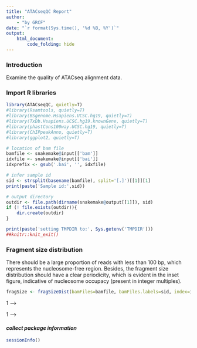 ```yaml
---
title: "ATACseqQC Report"
author:
    - "by GRCF"
date: "`r format(Sys.time(), '%d %B, %Y')`"
output:
    html_document:
        code_folding: hide
---
```



### Introduction

Examine the quality of ATACseq alignment data.

### Import R libraries
```r
library(ATACseqQC, quietly=T)
#library(Rsamtools, quietly=T)
#library(BSgenome.Hsapiens.UCSC.hg19, quietly=T)
#library(TxDb.Hsapiens.UCSC.hg19.knownGene, quietly=T)
#library(phastCons100way.UCSC.hg19, quietly=T)
#library(ChIPpeakAnno, quietly=T)
#library(ggplot2, quietly=T)

# location of bam file
bamfile <- snakemake@input[['bam']]
idxfile <- snakemake@input[['bai']]
idxprefix <- gsub('.bai', '', idxfile)

# infer sample id
sid <- strsplit(basename(bamfile), split='[.]')[[1]][1]
print(paste('Sample id:',sid))

# output directory
outdir <- file.path(dirname(snakemake@output[[1]]), sid)
if (! file.exists(outdir)){
    dir.create(outdir)
}

print(paste('setting TMPDIR to:', Sys.getenv('TMPDIR')))
##knitr::knit_exit()
```

### Fragment size distribution

There should be a large proportion of reads with less than 100 bp, which represents the nucleosome-free region. 
Besides, the fragment size distribution should have a clear periodicity, which is evident in the inset figure, 
indicative of nucleosome occupacy (present in integer multiples).

```r
fragSize <- fragSizeDist(bamFiles=bamfile, bamFiles.labels=sid, index=idxprefix)
```

<!-- ### Nucleosome positioning -->

<!-- #### *Adjust the read start sites* -->

<!-- Tn5 transposase has been shown to bind as a dimer and inserts two adaptors into accessible DNA locations separated by 9 bp. -->

<!-- Therefore, for downstream analysis, such as peak-calling and footprinting, all reads in input bamfile need to be shifted. -->
<!-- The function shiftGAlignmentsList is used to shift the reads. By default, all reads aligning to the positive strand are offset by +4bp, -->
<!-- and all reads aligning to the negative strand are offset by -5bp. -->

<!-- The adjusted reads will be written into a new bamfile for peak calling or footprinting. -->

<!-- ```{r, fig.width=7.5, fig.height=5, dpi=300} -->
<!-- # bamfile tags to be read in -->
<!-- possibleTag <- list("integer"=c("AM", "AS", "CM", "CP", "FI", "H0", "H1", "H2", -->
<!--                                 "HI", "IH", "MQ", "NH", "NM", "OP", "PQ", "SM", -->
<!--                                 "TC", "UQ"), -->
<!--                     "character"=c("BC", "BQ", "BZ", "CB", "CC", "CO", "CQ", "CR", -->
<!--                                   "CS", "CT", "CY", "E2", "FS", "LB", "MC", "MD", -->
<!--                                   "MI", "OA", "OC", "OQ", "OX", "PG", "PT", "PU", -->
<!--                                   "Q2", "QT", "QX", "R2", "RG", "RX", "SA", "TS", -->
<!--                                   "U2")) -->

<!-- # chromosomes to consider -->
<!-- seqlev <- paste0("chr", c(1:22,"X","Y")) -->
<!-- ##seqinformation <- seqinfo(TxDb.Hsapiens.UCSC.hg19.knownGene) -->
<!-- seqinformation <- seqinfo(Hsapiens) -->

<!-- # get available tags -->
<!-- bamTop100 <- scanBam(BamFile(bamfile, yieldSize = 100), -->
<!--                     param = ScanBamParam(tag=unlist(possibleTag)))[[1]]$tag -->
<!-- tags <- names(bamTop100)[lengths(bamTop100)>0] -->
<!-- print('Tags detected in bam file:') -->
<!-- tags -->

<!-- # Adjust the read start sites -->
<!-- which <- as(seqinformation[seqlev], "GRanges") -->
<!-- # convert style chr1 --> 1 -->
<!-- seqlevelsStyle(which) <- 'NCBI' -->
<!-- gal <- readBamFile(bamfile, tag=tags, which=which, asMates=TRUE, bigFile=TRUE) -->
<!-- shiftedBamfile <- file.path(outdir, paste(sid, "shifted", "bam", sep='.')) -->
<!-- gal1 <- shiftGAlignmentsList(gal, outbam=shiftedBamfile) -->
<!-- ##saveRDS(gal1, file=file.path(outdir, paste(sid, "gal1", "rds", sep='.'))) -->
<!-- ``` -->
<!-- #### *Promoter/Transcript body (PT) score* -->

<!-- PT score is calculated as the coverage of promoter divided by the coverage of its transcript body.  -->
<!-- PT score will show if the signal is enriched in promoters. -->

<!-- ```{r, fig.width=7.5, fig.height=5, dpi=300} -->
<!-- pt <- PTscore(gal1, txs) -->
<!-- ##saveRDS(pt, file=paste(outdir,paste(sid,"PT","rds",sep='.'),sep='/')) -->

<!-- # plot -->
<!-- g <- ggplot(data.frame(log2meanCoverage=pt$log2meanCoverage, PT_Score=pt$PT_score)) -->
<!-- g <- g + geom_point(aes(x=log2meanCoverage, y=PT_Score), shape=1, size=3) -->
<!-- g <- g + theme_bw() + theme(axis.title=element_text(color='black', size=18), axis.text=element_text(color='black', size=16)) -->
<!-- g <- g + xlab("log2 mean coverage") + ylab("Promoter vs Transcript") -->
<!-- print(g) -->
<!-- ##ggsave(file.path(outdir, paste(sid,"PT.score","png",sep='.')), width=7.5, height=5, dpi=300) -->
<!-- ``` -->

<!-- #### *Nucleosome Free Regions (NFR) score* -->

<!-- NFR score is a ratio between cut signal adjacent to TSS and that flanking the corresponding TSS.  -->
<!-- Each TSS window of 400 bp is first divided into 3 sub-regions:  -->
<!-- the most upstream 150 bp (n1), the most downstream of 150 bp (n2), and the middle 100 bp (nf).  -->
<!-- Then the number of fragments with 5’ ends overlapping each region are calculated for each TSS.  -->
<!-- The NFR score for each TSS is calculated as NFR-score = log2(nf) - log2((n1+n2)/2).  -->
<!-- A plot can be generated with the NFR scores as Y-axis and the average signals of 400 bp window as X-axis,  -->
<!-- very like a MA plot for gene expression data. -->

<!-- ```{r, fig.width=7.5, fig.height=5, dpi=300} -->
<!-- nfr <- NFRscore(gal1, txs) -->
<!-- ##saveRDS(nfr, file=paste(outdir,paste(sid,"nfr","rds",sep='.'),sep='/')) -->

<!-- # plot -->
<!-- g <- ggplot(data.frame(log2meanCoverage=nfr$log2meanCoverage, NFR_Score=nfr$NFR_score)) -->
<!-- g <- g + geom_point(aes(x=log2meanCoverage, y=NFR_Score), shape=1, size=3) -->
<!-- g <- g + theme_bw() + theme(axis.title=element_text(color='black', size=18), axis.text=element_text(color='black', size=16)) -->
<!-- g <- g + theme(plot.title=element_text(color='black', hjust=0.5, size=22)) -->
<!-- g <- g + xlab("log2 mean coverage") + ylab("Nucleosome Free Regions score") -->
<!-- g <- g + ggtitle("NFRscore for 200bp flanking TSSs") -->
<!-- print(g) -->
<!-- ##ggsave(paste(outdir,paste(sid,"NFRscore","png",sep='.'),sep='/'), width=7.5, height=5, dpi=300) -->
<!-- g <- g + coord_cartesian(xlim=c(-10, 5), ylim=c(-10, 10)) -->
<!-- print(g) -->
<!-- ##ggsave(paste(outdir,paste(sid,"NFRscore","rescaled","png",sep='.'),sep='/'), width=7.5, height=5, dpi=300) -->
<!-- ``` -->

<!-- #### *Transcription Start Site (TSS) Enrichment Score* -->
<!-- TSS enrichment score is a raio between aggregate distribution of reads centered on TSSs and that flanking the corresponding TSSs. -->
<!-- TSS score = the depth of TSS (each 100bp window within 1000 bp each side) / the depth of end flanks (100bp each end). -->
<!-- TSSE score = max(mean(TSS score in each window)). -->
<!-- TSS enrichment score is calculated according to the definition at https://www.encodeproject.org/data-standards/terms/#enrichment. -->
<!-- Transcription start site (TSS) enrichment values are dependent on the reference files used; -->
<!-- cutoff values for high quality data are listed in the following table from https://www.encodeproject.org/atac-seq/. -->

<!-- For example, using hg19 Refseq TSS annotation, TSS enrichment score -->
<!-- < 6     Concerning -->
<!-- 6 - 10  Acceptable -->
<!-- > 10    Ideal -->

<!-- ```{r, fig.width=7.5, fig.height=5, dpi=300} -->
<!-- txs <- transcripts(TxDb.Hsapiens.UCSC.hg19.knownGene) -->
<!-- tsse <- TSSEscore(gal1, txs) -->
<!-- print(paste('TSS Enrichment Score =', tsse$TSSEscore)) -->
<!-- ##saveRDS(tsse, file=paste(outdir,paste(sid,"tsse","rds",sep='.'),sep='/')) -->

<!-- # plot -->
<!-- g <- ggplot(data.frame(x=100*(-9:10-.5), score=tsse$values)) -->
<!-- g <- g + geom_line(aes(x=x, y=score), color="black") -->
<!-- g <- g + geom_point(aes(x=x, y=score), shape=21, color="black", fill="white", size=3) -->
<!-- g <- g + theme_bw() + theme(axis.title=element_text(color='black', size=18), axis.text=element_text(color='black', size=16)) -->
<!-- g <- g + theme(plot.title=element_text(color='black', hjust=0.5, size=22)) -->
<!-- g <- g + xlab("distance to TSS") + ylab("aggregate TSS score") -->
<!-- g <- g + ggtitle("TSS enrichment score") -->
<!-- print(g) -->
<!-- ##ggsave(paste(outdir,paste(sid,"TSS.enrichment.score","png",sep='.'),sep='/'), width=7.5, height=5, dpi=300) -->
<!-- ``` -->
<!-- #### *Split reads* -->

<!-- The shifted reads will be split into different bins, namely nucleosome free, mononucleosome, dinucleosome, and trinucleosome. -->
<!-- Shifted reads that do not fit into any of the above bins will be discarded. -->
<!-- Splitting reads is a time-consuming step because we are using random forest to classify the fragments based on -->
<!-- fragment length, GC content and conservation scores. -->

<!-- By default, we assign the top 10% of short reads (reads below 100_bp) as nucleosome-free regions and -->
<!-- the top 10% of intermediate length reads as (reads between 180 and 247 bp) mononucleosome. -->
<!-- This serves as the training set to classify the rest of the fragments using random forest. -->
<!-- The number of the tree will be set to 2 times of square root of the length of the training set. -->

<!-- ```{r, fig.width=7.5, fig.height=5, dpi=300} -->
<!-- # define chromosomes to process -->
<!-- txs <- txs[seqnames(txs) %in% seqlev] -->
<!-- genome <- Hsapiens -->
<!-- # convert style chr1 --> 1 -->
<!-- seqlevelsStyle(txs) <- 'NCBI' -->
<!-- seqlevelsStyle(genome) <- "NCBI" -->

<!-- # split the reads into NucleosomeFree, mononucleosome, dinucleosome and trinucleosome. -->
<!-- # and save the binned alignments into bam files. -->
<!-- ##objs <- splitGAlignmentsByCut(gal1, txs=txs, genome=genome, outPath=outdir, conservation=phastCons100way.UCSC.hg19) -->
<!-- # Conservation is an optional parameter. -->
<!-- # If you do not have the conservation score or you would like to simply split the bam files using the fragment length, -->
<!-- # then you will just need to run the command without providing the conservation argument. -->
<!-- # Without setting the conservation parameter, it will run much faster. -->
<!-- objs <- splitGAlignmentsByCut(gal1, txs=txs, genome=genome, outPath=outdir) -->
<!-- ##saveRDS(objs, file=paste(outdir,paste(sid,"objs","rds",sep='.'),sep='/')) -->
<!-- ``` -->

<!-- #### *Heatmap and coverage curve for nucleosome positions* -->

<!-- By averaging the signal across all active TSSs, -->
<!-- we should observe that nucleosome-free fragments are enriched at the TSSs, -->
<!-- whereas the nucleosome-bound fragments should be enriched both upstream and downstream of the active TSSs and -->
<!-- display characteristic phasing of upstream and downstream nucleosomes. -->
<!-- Because ATAC-seq reads are concentrated at regions of open chromatin, -->
<!-- users should see a strong nucleosome signal at the +1 nucleosome, but the signal decreases at the +2, +3 and +4 nucleosomes. -->

<!-- ```{r, fig.width=5, fig.height=10, dpi=300} -->
<!-- bamfiles <- file.path(outdir, -->
<!--                     c("NucleosomeFree.bam", -->
<!--                     "mononucleosome.bam", -->
<!--                     "dinucleosome.bam", -->
<!--                     "trinucleosome.bam")) -->

<!-- TSS <- promoters(txs, upstream=0, downstream=1) -->
<!-- TSS <- unique(TSS) -->

<!-- # estimate the library size for normalization -->
<!-- librarySize <- estLibSize(bamfiles) -->

<!-- # calculate the signals around TSSs. -->
<!-- NTILE <- 101 -->
<!-- dws <- ups <- 1010 -->
<!-- sigs <- enrichedFragments(gal=objs[c("NucleosomeFree", -->
<!--                                     "mononucleosome", -->
<!--                                     "dinucleosome", -->
<!--                                     "trinucleosome")], -->
<!--                             TSS=TSS, -->
<!--                             librarySize=librarySize, -->
<!--                             seqlev=seqlev, -->
<!--                             TSS.filter=0.5, -->
<!--                             n.tile = NTILE, -->
<!--                             upstream = ups, -->
<!--                             downstream = dws) -->
<!-- ##saveRDS(sigs, file=paste(outdir,paste(sid,"sigs","rds",sep='.'),sep='/')) -->

<!-- # log2 transformed signals -->
<!-- sigs.log2 <- lapply(sigs, function(.ele) log2(.ele+1)) -->
<!-- # plot heatmap -->
<!-- ##png(paste(outdir, paste(sid,"feature","aligned","heatmap","png",sep='.'), sep='/'), width=5, height=10, units="in", res=300) -->
<!-- featureAlignedHeatmap(sigs.log2, reCenterPeaks(TSS, width=ups+dws), zeroAt=.5, n.tile=NTILE) -->
<!-- ##dev.off() -->
<!-- ``` -->

<!-- ```{r, fig.width=7.5, fig.height=5, dpi=300} -->
<!-- # get signals normalized for nucleosome-free and nucleosome-bound regions. -->
<!-- out <- featureAlignedDistribution(sigs, -->
<!--                                 reCenterPeaks(TSS, width=ups+dws), -->
<!--                                 zeroAt=.5, n.tile=NTILE, type="l", -->
<!--                                 ylab="Averaged coverage") -->

<!-- # rescale the nucleosome-free and nucleosome signals to 0~1 -->
<!-- range01 <- function(x){(x-min(x))/(max(x)-min(x))} -->
<!-- out <- apply(out, 2, range01) -->
<!-- ##png(paste(outdir, paste(sid,"feature","aligned","distribution","png",sep='.'), sep='/'), width=7.5, height=4.5, units="in", res=300) -->
<!-- matplot(out, type="l", xaxt="n", -->
<!--         xlab="Position (bp)", -->
<!--         ylab="Fraction of signal") -->
<!-- axis(1, at=seq(0, 100, by=10)+1, -->
<!--      labels=c("-1K", seq(-800, 800, by=200), "1K"), las=2) -->
<!-- abline(v=seq(0, 100, by=10)+1, lty=2, col="gray") -->
<!-- ##dev.off() -->
<!-- ``` -->

#### *collect package information*
```r
sessionInfo()
```
